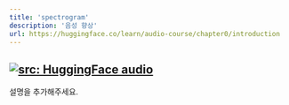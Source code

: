 ```yaml
---
title: 'spectrogram'
description: '음성 향상'
url: https://huggingface.co/learn/audio-course/chapter0/introduction
---
```

<a href="https://huggingface.co/learn/audio-course/chapter0/introduction" target="_blank"><img   loading="lazy" alt="src: HuggingFace audio" src="https://img.shields.io/badge/문서-Huggingface_Transformer-blue" ></a>
---
설명을 추가해주세요.